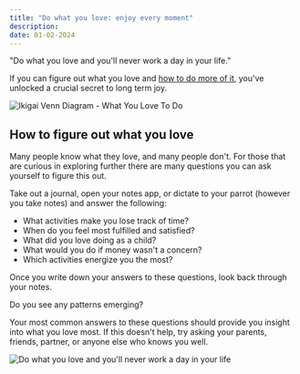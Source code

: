 ```yaml
---
title: "Do what you love: enjoy every moment"
description: 
date: 01-02-2024
---
```


"Do what you love and you'll never work a day in your life."

If you can figure out what you love and [how to do more of it](/blog/what-you-can-be-paid-for), you've unlocked a crucial secret to long term joy.

![Ikigai Venn Diagram - What You Love To Do](/images/articles/ikigai-love.png)




## How to figure out what you love

Many people know what they love, and many people don't.
For those that are curious in exploring further there are many questions you can ask yourself to figure this out.

Take out a journal, open your notes app, or dictate to your parrot (however you take notes) and answer the following:

- What activities make you lose track of time?
- When do you feel most fulfilled and satisfied?
- What did you love doing as a child?
- What would you do if money wasn't a concern?
- Which activities energize you the most?

Once you write down your answers to these questions, look back through your notes.

Do you see any patterns emerging?

Your most common answers to these questions should provide you insight into what you love most.
If this doesn't help, try asking your parents, friends, partner, or anyone else who knows you well.

![Do what you love and you'll never work a day in your life](/images/articles/do-what-you-love-quote.png)

